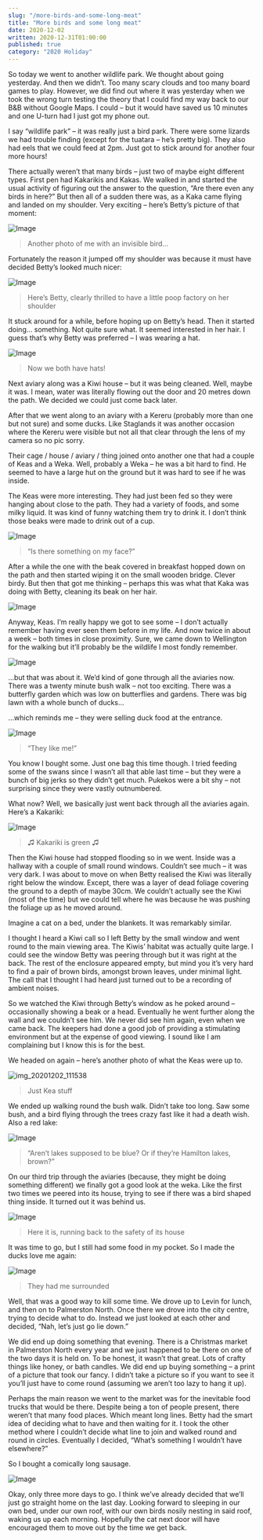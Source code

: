 ```yaml
---
slug: "/more-birds-and-some-long-meat"
title: "More birds and some long meat"
date: 2020-12-02
written: 2020-12-31T01:00:00
published: true
category: "2020 Holiday"
---
```


So today we went to another wildlife park. We thought about going yesterday. And then we didn’t. Too many scary clouds and too many board games to play. However, we did find out where it was yesterday when we took the wrong turn testing the theory that I could find my way back to our B&B without Google Maps. I could – but it would have saved us 10 minutes and one U-turn had I just got my phone out.

I say “wildlife park” – it was really just a bird park. There were some lizards we had trouble finding (except for the tuatara – he’s pretty big). They also had eels that we could feed at 2pm. Just got to stick around for another four more hours\!

There actually weren’t that many birds – just two of maybe eight different types. First pen had Kakarikis and Kakas. We walked in and started the usual activity of figuring out the answer to the question, “Are there even any birds in here?” But then all of a sudden there was, as a Kaka came flying and landed on my shoulder. Very exciting – here’s Betty’s picture of that moment:

![Image](img_20201202_101202.jpg)

> Another photo of me with an invisible bird…

Fortunately the reason it jumped off my shoulder was because it must have decided Betty’s looked much nicer:

![Image](img_20201202_101212.jpg)

> Here’s Betty, clearly thrilled to have a little poop factory on her shoulder

It stuck around for a while, before hoping up on Betty’s head. Then it started doing… something. Not quite sure what. It seemed interested in her hair. I guess that’s why Betty was preferred – I was wearing a hat.

![Image](img_20201202_101229.jpg)

> Now we both have hats\!

Next aviary along was a Kiwi house – but it was being cleaned. Well, maybe it was. I mean, water was literally flowing out the door and 20 metres down the path. We decided we could just come back later.

After that we went along to an aviary with a Kereru (probably more than one but not sure) and some ducks. Like Staglands it was another occasion where the Kereru were visible but not all that clear through the lens of my camera so no pic sorry.

Their cage / house / aviary / thing joined onto another one that had a couple of Keas and a Weka. Well, probably a Weka – he was a bit hard to find. He seemed to have a large hut on the ground but it was hard to see if he was inside.

The Keas were more interesting. They had just been fed so they were hanging about close to the path. They had a variety of foods, and some milky liquid. It was kind of funny watching them try to drink it. I don’t think those beaks were made to drink out of a cup.

![Image](img_20201202_102245.jpg)

> “Is there something on my face?”

After a while the one with the beak covered in breakfast hopped down on the path and then started wiping it on the small wooden bridge. Clever birdy. But then that got me thinking – perhaps this was what that Kaka was doing with Betty, cleaning its beak on her hair.

![Image](img_20201202_102215.jpg)

Anyway, Keas. I’m really happy we got to see some – I don’t actually remember having ever seen them before in my life. And now twice in about a week – both times in close proximity. Sure, we came down to Wellington for the walking but it’ll probably be the wildlife I most fondly remember.

![Image](img_20201202_102516.jpg)

…but that was about it. We’d kind of gone through all the aviaries now. There was a twenty minute bush walk – not too exciting. There was a butterfly garden which was low on butterflies and gardens. There was big lawn with a whole bunch of ducks…

…which reminds me – they were selling duck food at the entrance.

![Image](img_20201202_104632.jpg)

> “They like me\!”

You know I bought some. Just one bag this time though. I tried feeding some of the swans since I wasn’t all that able last time – but they were a bunch of big jerks so they didn’t get much. Pukekos were a bit shy – not surprising since they were vastly outnumbered.

What now? Well, we basically just went back through all the aviaries again. Here’s a Kakariki:

![Image](img_20201202_110901.jpg)

> ♫ Kakariki is green ♫

Then the Kiwi house had stopped flooding so in we went. Inside was a hallway with a couple of small round windows. Couldn’t see much – it was very dark. I was about to move on when Betty realised the Kiwi was literally right below the window. Except, there was a layer of dead foliage covering the ground to a depth of maybe 30cm. We couldn’t actually see the Kiwi (most of the time) but we could tell where he was because he was pushing the foliage up as he moved around.

Imagine a cat on a bed, under the blankets. It was remarkably similar.

I thought I heard a Kiwi call so I left Betty by the small window and went round to the main viewing area. The Kiwis’ habitat was actually quite large. I could see the window Betty was peering through but it was right at the back. The rest of the enclosure appeared empty, but mind you it’s very hard to find a pair of brown birds, amongst brown leaves, under minimal light. The call that I thought I had heard just turned out to be a recording of ambient noises.

So we watched the Kiwi through Betty’s window as he poked around – occasionally showing a beak or a head. Eventually he went further along the wall and we couldn’t see him. We never did see him again, even when we came back. The keepers had done a good job of providing a stimulating environment but at the expense of good viewing. I sound like I am complaining but I know this is for the best.

We headed on again – here’s another photo of what the Keas were up to.

![img_20201202_111538](asd.jpg)

> Just Kea stuff

We ended up walking round the bush walk. Didn’t take too long. Saw some bush, and a bird flying through the trees crazy fast like it had a death wish. Also a red lake:

![Image](img_20201202_113301.jpg)

> “Aren’t lakes supposed to be blue? Or if they’re Hamilton lakes, brown?”

On our third trip through the aviaries (because, they might be doing something different) we finally got a good look at the weka. Like the first two times we peered into its house, trying to see if there was a bird shaped thing inside. It turned out it was behind us.

![Image](img_20201202_113745.jpg)

> Here it is, running back to the safety of its house

It was time to go, but I still had some food in my pocket. So I made the ducks love me again:

![Image](img_20201202_114448.jpg)

> They had me surrounded

Well, that was a good way to kill some time. We drove up to Levin for lunch, and then on to Palmerston North. Once there we drove into the city centre, trying to decide what to do. Instead we just looked at each other and decided, “Nah, let’s just go lie down.”

We did end up doing something that evening. There is a Christmas market in Palmerston North every year and we just happened to be there on one of the two days it is held on. To be honest, it wasn’t that great. Lots of crafty things like honey, or bath candles. We did end up buying something – a print of a picture that took our fancy. I didn’t take a picture so if you want to see it you’ll just have to come round (assuming we aren’t too lazy to hang it up).

Perhaps the main reason we went to the market was for the inevitable food trucks that would be there. Despite being a ton of people present, there weren’t that many food places. Which meant long lines. Betty had the smart idea of deciding what to have and then waiting for it. I took the other method where I couldn’t decide what line to join and walked round and round in circles. Eventually I decided, “What’s something I wouldn’t have elsewhere?”

So I bought a comically long sausage.

![Image](img_20201202_183713.jpg)

Okay, only three more days to go. I think we’ve already decided that we’ll just go straight home on the last day. Looking forward to sleeping in our own bed, under our own roof, with our own birds nosily nesting in said roof, waking us up each morning. Hopefully the cat next door will have encouraged them to move out by the time we get back.